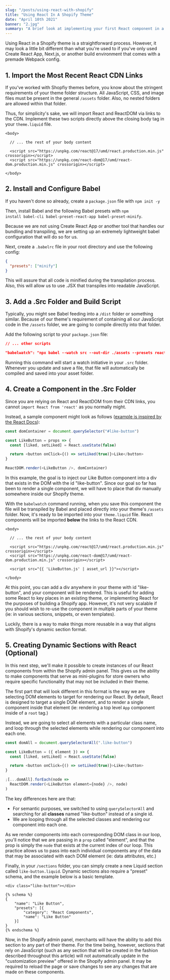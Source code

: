 ```yaml
---
slug: "/posts/using-react-with-shopify"
title: "Using React In A Shopify Theme"
date: "April 10th 2021"
banner: "2.jpg"
summary: "A brief look at implementing your first React component in a Shopify theme. Also, take a look at building dynamic Shopify sections that are powered by React."
---
```



Using React in a Shopify theme is a straightforward process. However, it may look a little bit different than what you're used to if you've only used Create React App, Next.js, or another build environment that comes with a premade Webpack config.

## 1. Import the Most Recent React CDN Links

If you've worked with Shopfiy themes before, you know about the stringent requirements of your theme folder structure. All JavaScript, CSS, and image files must be present in the general <code>/assets</code> folder. Also, no nested folders are allowed within that folder.

Thus, for simplicity's sake, we will import React and ReactDOM via links to the CDN. Implement these two scripts directly above the closing body tag in your <code>theme.liquid</code> file.

```liquid
<body>

  // ... the rest of your body content

  <script src="https://unpkg.com/react@17/umd/react.production.min.js" crossorigin></script>
  <script src="https://unpkg.com/react-dom@17/umd/react-dom.production.min.js" crossorigin></script>

</body>
```

## 2. Install and Configure Babel

If you haven't done so already, create a <code>package.json</code> file with <code>npm init -y</code>

Then, install Babel and the following Babel presets with <code>npm install babel-cli babel-preset-react-app babel-preset-minify</code>.

Because we are not using Create React App or another tool that handles our bundling and transpiling, we are setting up an extremely lightweight babel configuration that will do so for us.

Next, create a <code>.babelrc</code> file in your root directory and use the following config:

```json
{
  "presets": ["minify"]
}
```

This will assure that all code is minified during the transpilation process. Also, this will allow us to use .JSX that transpiles into readable JavaScript.

## 3. Add a .Src Folder and Build Script

Typically, you might see Babel feeding into a <code>/dist</code> folder or something similar. Because of our theme's requirement of containing all our JavaScript code in the <code>/assets</code> folder, we are going to compile directly into that folder.

Add the following script to your <code>package.json</code> file:

```json
// ... other scripts

"babelwatch": "npx babel --watch src --out-dir ./assets --presets react-app/prod"
```

Running this command will start a watch initiative in your <code>.src</code> folder. Whenever you update and save a file, that file will automatically be compiled and saved into your asset folder.

## 4. Create a Component in the .Src Folder

Since you are relying on React and ReactDOM from their CDN links, you cannot <code>import React from 'react'</code> as you normally might.

Instead, a sample component might look as follows ([example is inspired by the React Docs](https://reactjs.org/docs/add-react-to-a-website.html)):

```javascript
const domContainer = document.querySelector("#like-button")

const LikeButton = props => {
  const [liked, setLiked] = React.useState(false)

  return <button onClick={() => setLiked(true)}>Like</button>
}

ReactDOM.render(<LikeButton />, domContainer)
```

In this example, the goal is to inject our Like Button component into a div that exists in the DOM with the id "like-button". Since our goal so far has been to render a single component, we will have to place that div manually somewhere inside our Shopify theme.

With the <code>babelwatch</code> command running, when you save this component the file will be transpiled by Babel and placed directly into your theme's <code>/assets</code> folder. Now, it's ready to be imported into your <code>theme.liquid</code> file. React components will be imported **below** the links to the React CDN.

```liquid
<body>

  // ... the rest of your body content

  <script src="https://unpkg.com/react@17/umd/react.production.min.js" crossorigin></script>
  <script src="https://unpkg.com/react-dom@17/umd/react-dom.production.min.js" crossorigin></script>

  <script src="{{ 'LikeButton.js' | asset_url }}"></script>

</body>
```

At this point, you can add a div anywhere in your theme with id "like-button", and your component will be rendered. This is useful for adding some React to key places in an existing theme, or implementing React for the purposes of building a Shopify app. However, it's not very scalable if you should wish to re-use the component in multiple parts of your theme (ie: in various sections, snippets, or even templates).

Luckily, there is a way to make things more reusable in a way that aligns with Shopify's dynamic section format.

## 5. Creating Dynamic Sections with React (Optional)

In this next step, we'll make it possible to create instances of our React components from within the Shopify admin panel. This gives us the ability to make components that serve as mini-plugins for store owners who require specific functionality that may not be included in their theme.

The first part that will look different in this format is the way we are selecting DOM elements to target for rendering our React. By default, React is designed to target a single DOM element, and to render a single component inside that element (ie: rendering a top level <code>App</code> component inside of a <code>root</code> tag.)

Instead, we are going to select all elements with a particular class name, and loop through the selected elements while rendering our component into each one.

```javascript
const domAll = document.querySelectorAll(".like-button")

const LikeButton = ({ element }) => {
  const [liked, setLiked] = React.useState(false)

  return <button onClick={() => setLiked(true)}>Like</button>
}

;[...domAll].forEach(node =>
  ReactDOM.render(<LikeButton element={node} />, node)
)
```

The key differences here are that:

- For semantic purposes, we switched to using <code>querySelectorAll</code> and searching for all **classes** named "like-button" instead of a single id.
- We are looping through all the selected classes and rendering our component into each one.

As we render components into each corresponding DOM class in our loop, you'll notice that we are passing in a <code>prop</code> called "element", and that the prop is simply the <code>node</code> that exists at the current index of our loop. This practice allows us to pass into each individual components any of the data that may be associated with each DOM element (ie: data attributes, etc.)

Finally, in your <code>/sections</code> folder, you can simply create a new Liquid section called <code>like-button.liquid</code>. Dynamic sections also require a "preset" schema, and the example below is a basic template.

```liquid
<div class="like-button"></div>

{% schema %}
{
	"name": "Like Button",
	"presets": [{
		"category": "React Components",
		"name": "Like Button"
	}]
}
{% endschema %}
```

Now, in the Shopify admin panel, merchants will have the ability to add this section to any part of their theme. For the time being, however, sections that rely on JavaScript (such as any section that will be created in the fashion described throughout this article) will not automatically update in the "customization preview" offered in the Shopify admin panel. It may be required to reload the page or save changes to see any changes that are made on these components.
